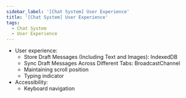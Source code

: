 ```yaml
---
sidebar_label: '[Chat System] User Experience'
title: '[Chat System] User Experience'
tags:
  - Chat System
  - User Experience
---
```


- User experience:
  - Store Draft Messages (Including Text and Images): IndexedDB
  - Sync Draft Messages Across Different Tabs: BroadcastChannel
  - Maintaining scroll position
  - Typing indicator
- Accessibility:
  - Keyboard navigation